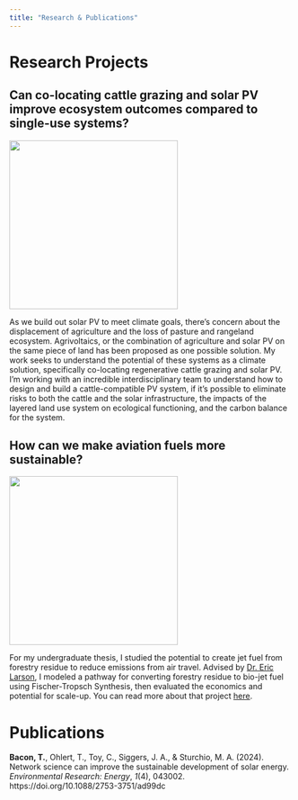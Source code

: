 ```yaml
---
title: "Research & Publications"
---
```


# Research Projects

## Can co-locating cattle grazing and solar PV improve ecosystem outcomes compared to single-use systems?

::: {layout="[30,70]"}
![](CattleTracker.jpg){width="300"}

As we build out solar PV to meet climate goals, there's concern about the displacement of agriculture and the loss of pasture and rangeland ecosystem. Agrivoltaics, or the combination of agriculture and solar PV on the same piece of land has been proposed as one possible solution. My work seeks to understand the potential of these systems as a climate solution, specifically co-locating regenerative cattle grazing and solar PV. I'm working with an incredible interdisciplinary team to understand how to design and build a cattle-compatible PV system, if it's possible to eliminate risks to both the cattle and the solar infrastructure, the impacts of the layered land use system on ecological functioning, and the carbon balance for the system.
:::

## How can we make aviation fuels more sustainable?

::: {layout="[30,70]"}
![](thesis.jpg){width="300"}

For my undergraduate thesis, I studied the potential to create jet fuel from forestry residue to reduce emissions from air travel. Advised by [Dr. Eric Larson](https://environmenthalfcentury.princeton.edu/experts/eric-larson), I modeled a pathway for converting forestry residue to bio-jet fuel using Fischer-Tropsch Synthesis, then evaluated the economics and potential for scale-up. You can read more about that project [here](https://dataspace.princeton.edu/handle/88435/dsp01q524jr60r).
:::

# Publications

**Bacon, T.**, Ohlert, T., Toy, C., Siggers, J. A., & Sturchio, M. A. (2024). Network science can improve the sustainable development of solar energy. *Environmental Research: Energy*, *1*(4), 043002. https://doi.org/10.1088/2753-3751/ad99dc
